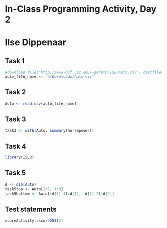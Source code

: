 # In-Class Programming Activity, Day 2

# Ilse Dippenaar

## Task 1
```r
#download.file("http://www-bcf.usc.edu/~gareth/ISL/Auto.csv", destfile="~/Downloads/Auto.csv")
auto_file_name <- "~/Downloads/Auto.csv"
```
## Task 2
```r
Auto <- read.csv(auto_file_name)
```

## Task 3
```r
task3 <- with(Auto, summary(horsepower))
```

## Task 4
```r
library(ISLR)
```

## Task 5
```r
d <- dim(Auto)
task5top <- Auto[1:5, 1:3]
task5bottom <- Auto[(d[1]-4):d[1], (d[2]-2):d[2]]
```

## Test statements

```r
scoreActivity::score253(2)
```